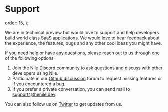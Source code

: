 # Support

  order: 15,
};

We are in technical preview but would love to support and help developers build world class SaaS applications. We would love to hear feedback about the experience, the features, bugs and any other cool ideas you might have.

If you need help or have any questions, please reach out to us through one of the following options
1. Join the Nile [Discord](https://discord.gg/8UuBB84tTy) community to ask questions and discuss with other developers using Nile. 
2. Participate in our [Github discussion](https://github.com/orgs/niledatabase/discussions) forum to request missing features or if you encountered a bug.
3. If you prefer a private conversation, you can send mail to support@thenile.dev.

You can also follow us on [Twitter](https://twitter.com/niledatabase) to get updates from us.
